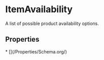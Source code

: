 # ItemAvailability

A list of possible product availability options.

## Properties

<Grid>
* [](/Properties/Schema.org/)

</Grid>

